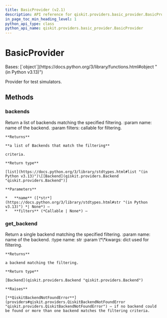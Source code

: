 ```yaml
---
title: BasicProvider (v2.1)
description: API reference for qiskit.providers.basic_provider.BasicProvider in qiskit v2.1
in_page_toc_min_heading_level: 1
python_api_type: class
python_api_name: qiskit.providers.basic_provider.BasicProvider
---
```


# BasicProvider

<Class id="qiskit.providers.basic_provider.BasicProvider" isDedicatedPage={true} github="https://github.com/Qiskit/qiskit/tree/stable/2.1/qiskit/providers/basic_provider/basic_provider.py#L37-L121" signature="qiskit.providers.basic_provider.BasicProvider" modifiers="class">
  Bases: [`object`](https://docs.python.org/3/library/functions.html#object "(in Python v3.13)")

  Provider for test simulators.

  ## Methods

  ### backends

  <Function id="qiskit.providers.basic_provider.BasicProvider.backends" github="https://github.com/Qiskit/qiskit/tree/stable/2.1/qiskit/providers/basic_provider/basic_provider.py#L64-L82" signature="backends(name=None, filters=None)">
    Return a list of backends matching the specified filtering. :param name: name of the backend. :param filters: callable for filtering.

    **Returns**

    **a list of Backends that match the filtering**

    criteria.

    **Return type**

    [list](https://docs.python.org/3/library/stdtypes.html#list "(in Python v3.13)")\[[Backend](qiskit.providers.Backend "qiskit.providers.Backend")]

    **Parameters**

    *   **name** ([*str*](https://docs.python.org/3/library/stdtypes.html#str "(in Python v3.13)") *| None*) –
    *   **filters** (*Callable | None*) –
  </Function>

  ### get\_backend

  <Function id="qiskit.providers.basic_provider.BasicProvider.get_backend" github="https://github.com/Qiskit/qiskit/tree/stable/2.1/qiskit/providers/basic_provider/basic_provider.py#L46-L62" signature="get_backend(name=None, **kwargs)">
    Return a single backend matching the specified filtering. :param name: name of the backend. :type name: str :param \*\*kwargs: dict used for filtering.

    **Returns**

    a backend matching the filtering.

    **Return type**

    [Backend](qiskit.providers.Backend "qiskit.providers.Backend")

    **Raises**

    [**QiskitBackendNotFoundError**](providers#qiskit.providers.QiskitBackendNotFoundError "qiskit.providers.QiskitBackendNotFoundError") – if no backend could be found or more than one backend matches the filtering criteria.
  </Function>
</Class>

